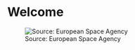 # Welcome {.unnumbered}

![Source: European Space Agency](https://www.esa.int/var/esa/storage/images/esa_multimedia/images/2015/02/colour_vision_for_copernicus/15250391-1-eng-GB/Colour_vision_for_Copernicus_pillars.jpg)
